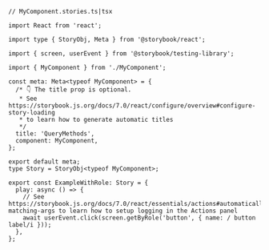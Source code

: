 ```tsx
// MyComponent.stories.ts|tsx

import React from 'react';

import type { StoryObj, Meta } from '@storybook/react';

import { screen, userEvent } from '@storybook/testing-library';

import { MyComponent } from './MyComponent';

const meta: Meta<typeof MyComponent> = {
  /* 👇 The title prop is optional.
   * See https://storybook.js.org/docs/7.0/react/configure/overview#configure-story-loading
   * to learn how to generate automatic titles
   */
  title: 'QueryMethods',
  component: MyComponent,
};

export default meta;
type Story = StoryObj<typeof MyComponent>;

export const ExampleWithRole: Story = {
  play: async () => {
    // See https://storybook.js.org/docs/7.0/react/essentials/actions#automatically-matching-args to learn how to setup logging in the Actions panel
    await userEvent.click(screen.getByRole('button', { name: / button label/i }));
  },
};
```
